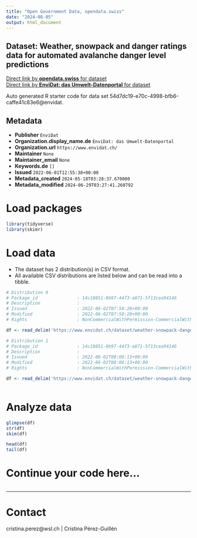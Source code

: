 ```yaml
---
title: "Open Government Data, opendata.swiss"
date: "2024-08-05"
output: html_document
---
```


## Dataset: Weather, snowpack and danger ratings data for automated avalanche danger level predictions



[Direct link by **opendata.swiss** for dataset](https://opendata.swiss/de/dataset/weather-snowpack-and-danger-ratings-data-for-automated-avalanche-danger-level-predictions)<br>
[Direct link by **EnviDat: das Umwelt-Datenportal** for dataset](https://www.envidat.ch/#/metadata/weather-snowpack-danger_ratings-data)

Auto generated R starter code for data set 54d7dc19-e70c-4998-bfb6-caffe41c83e6@envidat.

## Metadata

- **Publisher** `EnviDat`
- **Organization.display_name.de** `EnviDat: das Umwelt-Datenportal`
- **Organization.url** `https://www.envidat.ch/`
- **Maintainer** `None`
- **Maintainer_email** `None`
- **Keywords.de** `[]`
- **Issued** `2022-06-01T12:55:38+00:00`
- **Metadata_created** `2024-05-18T03:28:37.670000`
- **Metadata_modified** `2024-06-29T03:27:41.260792`


# Load packages

```r

library(tidyverse)
library(skimr)

```

# Load data

-   The dataset has 2 distribution(s) in CSV format.
-   All available CSV distributions are listed below and can be read into a tibble.

```r

# Distribution 0
# Package_id               : 14c18851-8b97-44f3-a871-5f13cea94146
# Description              : 
# Issued                   : 2022-06-02T07:58:28+00:00
# Modified                 : 2022-06-02T07:58:28+00:00
# Rights                   : NonCommercialWithPermission-CommercialWithPermission-ReferenceRequired

df <- read_delim('https://www.envidat.ch/dataset/weather-snowpack-danger_ratings-data/resource/11c8a22e-3e76-4f1f-8880-17ebf6525e9a')

# Distribution 1
# Package_id               : 14c18851-8b97-44f3-a871-5f13cea94146
# Description              : 
# Issued                   : 2022-06-02T08:06:13+00:00
# Modified                 : 2022-06-02T08:06:13+00:00
# Rights                   : NonCommercialWithPermission-CommercialWithPermission-ReferenceRequired

df <- read_delim('https://www.envidat.ch/dataset/weather-snowpack-danger_ratings-data/resource/7f6d8de7-194c-4ae6-9e0d-473a45342918')



```

# Analyze data

```r

glimpse(df)
str(df)
skim(df)

head(df)
tail(df)

```

# Continue your code here...

```r

```

------------------------------------------------------------------------

# Contact

cristina.perez@wsl.ch | Cristina Pérez-Guillén
